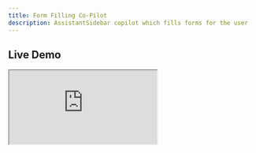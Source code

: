 ```yaml
---
title: Form Filling Co-Pilot
description: AssistantSidebar copilot which fills forms for the user
---
```


## Live Demo

<div className="not-prose h-[700px]">
  <iframe
    title="Form Filling Co-Pilot demo"
    className="h-full w-full border-none"
    src="https://assistant-ui-form-demo.vercel.app/"
  />
</div>

## Overview

The Form Filling Co-Pilot example demonstrates how to create an AI assistant that helps users fill out forms automatically. This pattern is perfect for applications with complex forms where users need assistance with data entry, validation, or completion.

## Features

- **Sidebar Assistant**: AI assistant in a sidebar that can interact with form fields
- **Form Integration**: Direct integration with form inputs and validation
- **Smart Suggestions**: AI-powered suggestions for form completion
- **Real-time Assistance**: Live help as users fill out forms
- **Validation Support**: AI assistance with form validation and error correction
- **Context Awareness**: Assistant understands form structure and requirements

## Usage

To implement a form-filling co-pilot:

1. **Form Setup**: Create your form with proper field identification
2. **Assistant Integration**: Add assistant-ui sidebar component
3. **Field Mapping**: Connect assistant responses to form fields
4. **Validation Logic**: Implement AI-assisted validation and error handling
5. **User Experience**: Design intuitive interaction patterns

## Code

Key implementation aspects:

- **Form Field Access**: Use refs or form libraries to access field values
- **Assistant Context**: Provide form structure and current state to the AI
- **Response Parsing**: Parse AI responses to extract form data
- **Validation Integration**: Connect AI suggestions with form validation
- **User Feedback**: Provide clear feedback on AI actions

The implementation uses React Hook Form integration with assistant-ui for seamless form interaction.
